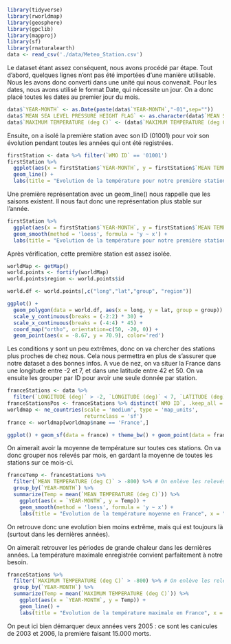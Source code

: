 ```r
library(tidyverse)
library(rworldmap)
library(geosphere)
library(gpclib)
library(mapproj)
library(sf)
library(rnaturalearth)
data <- read_csv('./data/Meteo_Station.csv')
```

Le dataset étant assez conséquent, nous avons procédé par étape.
Tout d'abord, quelques lignes n'ont pas été importées d'une manière utilisable. Nous les avons donc converti dans une unité qui nous convenait. Pour les dates, nous avons utilisé le format Date, qui nécessite un jour. On a donc placé toutes les dates au premier jour du mois.

```r
data$`YEAR-MONTH` <- as.Date(paste(data$`YEAR-MONTH`,"-01",sep=""))
data$`MEAN SEA LEVEL PRESSURE HEIGHT FLAG` <- as.character(data$`MEAN SEA LEVEL PRESSURE HEIGHT FLAG`)
data$`MAXIMUM TEMPERATURE (deg C)` <- (data$`MAXIMUM TEMPERATURE (deg C)`)/10
```

Ensuite, on a isolé la première station avec son ID (01001) pour voir son évolution pendant toutes les années qui ont été registrées.

```r
firstStation <- data %>% filter(`WMO ID` == '01001')
firstStation %>% 
  ggplot(aes(x = firstStation$`YEAR-MONTH`, y = firstStation$`MEAN TEMPERATURE (deg C)`)) + 
  geom_line() + 
  labs(title = "Evolution de la température pour notre première station", x = "Date", y = "Température moyenne")
```

Une première représentation avec un geom_line() nous rappelle que les saisons existent. Il nous faut donc une représentation plus stable sur l'année.

```r
firstStation %>% 
  ggplot(aes(x = firstStation$`YEAR-MONTH`, y = firstStation$`MEAN TEMPERATURE (deg C)`)) + 
  geom_smooth(method = 'loess', formula = 'y ~ x') +
  labs(title = "Evolution de la température pour notre première station", x = "Date", y = "Température moyenne")
```

Après vérification, cette première station est assez isolée.

```r
worldMap <- getMap()
world.points <- fortify(worldMap)
world.points$region <- world.points$id

world.df <- world.points[,c("long","lat","group", "region")]

ggplot() + 
  geom_polygon(data = world.df, aes(x = long, y = lat, group = group)) +
  scale_y_continuous(breaks = (-2:2) * 30) +
  scale_x_continuous(breaks = (-4:4) * 45) +
  coord_map("ortho", orientation=c(50, -20, 0)) +
  geom_point(aes(x = -8.67, y = 70.9), color='red')
```

Les conditions y sont un peu extrêmes, donc on va chercher des stations plus proches de chez nous. Cela nous permettra en plus de s'assurer que notre dataset a des bonnes infos.
A vue de nez, on va situer la France dans une longitude entre -2 et 7, et dans une latitude entre 42 et 50.
On va ensuite les grouper par ID pour avoir une seule donnée par station.

```r
franceStations <- data %>% 
  filter(`LONGITUDE (deg)` > -2, `LONGITUDE (deg)` < 7, `LATITUDE (deg)` > 42, `LATITUDE (deg)` < 51)
franceStationsPos <- franceStations %>% distinct(`WMO ID`, .keep_all = TRUE)
worldmap <- ne_countries(scale = 'medium', type = 'map_units',
                         returnclass = 'sf')
france <- worldmap[worldmap$name == 'France',]

ggplot() + geom_sf(data = france) + theme_bw() + geom_point(data = franceStationsPos , aes(x = `LONGITUDE (deg)`, y = `LATITUDE (deg)`), color = "blue")
```

On aimerait avoir la moyenne de température sur toutes ces stations. On va donc grouper nos relevés par mois, en gardant la moyenne de toutes les stations sur ce mois-ci.

```r
franceTemp <- franceStations %>%
  filter(`MEAN TEMPERATURE (deg C)` > -800) %>% # On enlève les relevés sans températures
  group_by(`YEAR-MONTH`) %>%
  summarize(Temp = mean(`MEAN TEMPERATURE (deg C)`)) %>%
    ggplot(aes(x = `YEAR-MONTH`, y = Temp)) + 
    geom_smooth(method = 'loess', formula = 'y ~ x') +
    labs(title = "Evolution de la température moyenne en France", x = "Date", y = "Température moyenne")
```

On retrouve donc une evolution bien moins extrême, mais qui est toujours là (surtout dans les dernières années).

On aimerait retrouver les périodes de grande chaleur dans les dernières années. La température maximale enregistrée convient parfaitement à notre besoin.

```r
franceStations %>%
  filter(`MAXIMUM TEMPERATURE (deg C)` > -800) %>% # On enlève les relevés sans températures
  group_by(`YEAR-MONTH`) %>%
  summarize(Temp = mean(`MAXIMUM TEMPERATURE (deg C)`)) %>%
    ggplot(aes(x = `YEAR-MONTH`, y = Temp)) + 
    geom_line() +
    labs(title = "Evolution de la température maximale en France", x = "Date", y = "Température moyenne")
```

On peut ici bien démarquer deux années vers 2005 : ce sont les canicules de 2003 et 2006, la première faisant 15.000 morts.
